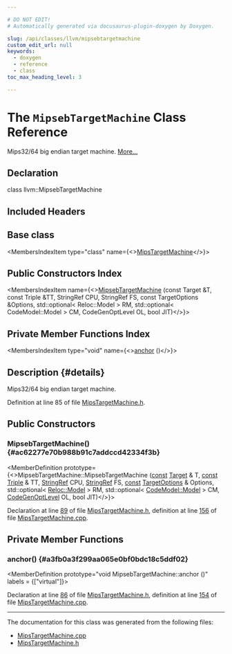```yaml
---

# DO NOT EDIT!
# Automatically generated via docusaurus-plugin-doxygen by Doxygen.

slug: /api/classes/llvm/mipsebtargetmachine
custom_edit_url: null
keywords:
  - doxygen
  - reference
  - class
toc_max_heading_level: 3

---
```





# The `MipsebTargetMachine` Class Reference

<DoxygenPage pluginConfig={pluginConfig}>

Mips32/64 big endian target machine. <a href="#details">More...</a>

## Declaration

<CodeBlock>class llvm::MipsebTargetMachine</CodeBlock>

## Included Headers

<IncludesList>
<IncludesListItem
  filePath="Target/Mips/MipsTargetMachine.h"
  permalink="/docs/api/files/lib/lib/target/lib/target/mips/mipstargetmachine-h"
  isLocal="true" />
</IncludesList>

## Base class

<MembersIndex>

<MembersIndexItem
  type="class"
  name={<><a href="/docs/api/classes/llvm/mipstargetmachine">MipsTargetMachine</a></>}>
</MembersIndexItem>

</MembersIndex>

## Public Constructors Index

<MembersIndex>

<MembersIndexItem
  name={<><a href="#ac62277e70b988b91c7addccd42334f3b">MipsebTargetMachine</a> (const Target &amp;T, const Triple &amp;TT, StringRef CPU, StringRef FS, const TargetOptions &amp;Options, std::optional&lt; Reloc::Model &gt; RM, std::optional&lt; CodeModel::Model &gt; CM, CodeGenOptLevel OL, bool JIT)</>}>
</MembersIndexItem>

</MembersIndex>

## Private Member Functions Index

<MembersIndex>

<MembersIndexItem
  type="void"
  name={<><a href="#a3fb0a3f299aa065e0bf0bdc18c5ddf02">anchor</a> ()</>}>
</MembersIndexItem>

</MembersIndex>

## Description {#details}

Mips32/64 big endian target machine.

Definition at line 85 of file <a href="/docs/api/files/lib/lib/target/lib/target/mips/mipstargetmachine-h">MipsTargetMachine.h</a>.

<SectionDefinition>

## Public Constructors

### MipsebTargetMachine() {#ac62277e70b988b91c7addccd42334f3b}

<MemberDefinition
  prototype={<>MipsebTargetMachine::MipsebTargetMachine (<a href="/docs/api/files/lib/lib/target/lib/target/aarch64/aarch64promoteconstant-cpp/#a90f8350fecae261c25be85d38b451bff">const</a> <a href="/docs/api/classes/llvm/target">Target</a> &amp; T, <a href="/docs/api/files/lib/lib/target/lib/target/aarch64/aarch64promoteconstant-cpp/#a90f8350fecae261c25be85d38b451bff">const</a> <a href="/docs/api/classes/llvm/triple">Triple</a> &amp; TT, <a href="/docs/api/classes/llvm/stringref">StringRef</a> CPU, <a href="/docs/api/classes/llvm/stringref">StringRef</a> FS, <a href="/docs/api/files/lib/lib/target/lib/target/aarch64/aarch64promoteconstant-cpp/#a90f8350fecae261c25be85d38b451bff">const</a> <a href="/docs/api/classes/llvm/targetoptions">TargetOptions</a> &amp; Options, std::optional&lt; <a href="/docs/api/namespaces/llvm/reloc/#af59f6dc86e80aaf56f1afd155eebf568">Reloc::Model</a> &gt; RM, std::optional&lt; <a href="/docs/api/namespaces/llvm/codemodel/#afc59396a9e5809fc92938e203d91a8df">CodeModel::Model</a> &gt; CM, <a href="/docs/api/namespaces/llvm/#a8ec1bf8d7b792ca9fac56f8514db18d2">CodeGenOptLevel</a> OL, bool JIT)</>}>

Declaration at line <a href="/docs/api/files/lib/lib/target/lib/target/mips/mipstargetmachine-h/#l00089">89</a> of file <a href="/docs/api/files/lib/lib/target/lib/target/mips/mipstargetmachine-h">MipsTargetMachine.h</a>, definition at line <a href="/docs/api/files/lib/lib/target/lib/target/mips/mipstargetmachine-cpp/#l00156">156</a> of file <a href="/docs/api/files/lib/lib/target/lib/target/mips/mipstargetmachine-cpp">MipsTargetMachine.cpp</a>.
</MemberDefinition>

</SectionDefinition>

<SectionDefinition>

## Private Member Functions

### anchor() {#a3fb0a3f299aa065e0bf0bdc18c5ddf02}

<MemberDefinition
  prototype="void MipsebTargetMachine::anchor ()"
  labels = {["virtual"]}>

Declaration at line <a href="/docs/api/files/lib/lib/target/lib/target/mips/mipstargetmachine-h/#l00086">86</a> of file <a href="/docs/api/files/lib/lib/target/lib/target/mips/mipstargetmachine-h">MipsTargetMachine.h</a>, definition at line <a href="/docs/api/files/lib/lib/target/lib/target/mips/mipstargetmachine-cpp/#l00154">154</a> of file <a href="/docs/api/files/lib/lib/target/lib/target/mips/mipstargetmachine-cpp">MipsTargetMachine.cpp</a>.
</MemberDefinition>

</SectionDefinition>

<hr/>

The documentation for this class was generated from the following files:

<ul>
<li><a href="/docs/api/files/lib/lib/target/lib/target/mips/mipstargetmachine-cpp">MipsTargetMachine.cpp</a></li>
<li><a href="/docs/api/files/lib/lib/target/lib/target/mips/mipstargetmachine-h">MipsTargetMachine.h</a></li>
</ul>

</DoxygenPage>
